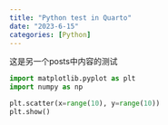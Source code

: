 ```yaml
---
title: "Python test in Quarto"
date: "2023-6-15"
categories: [Python]
---
```


这是另一个posts中内容的测试

```python
import matplotlib.pyplot as plt
import numpy as np

plt.scatter(x=range(10), y=range(10))
plt.show()
```

